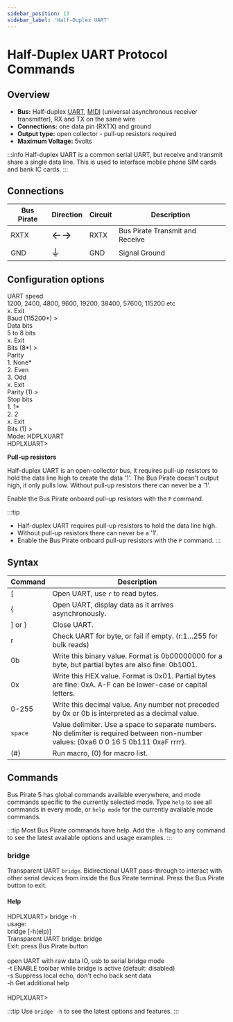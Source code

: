 ```yaml
---
sidebar_position: 13
sidebar_label: 'Half-Duplex UART'
---
```


# Half-Duplex UART Protocol Commands




<OldSiteWarning/>




## Overview

-   **Bus:** Half-duplex [UART](http://en.wikipedia.org/wiki/Serial_uart),
    [MIDI](http://en.wikipedia.org/wiki/Musical_Instrument_Digital_Interface)
    (universal asynchronous receiver transmitter), RX and TX on the same wire
-   **Connections:** one data pin (RXTX) and ground
-   **Output type:** open collector - pull-up resistors required
-   **Maximum Voltage:** 5volts

:::info
Half-duplex UART is a common serial UART, but receive and transmit share a single data line. This is used to interface mobile phone SIM cards and bank IC cards.
:::


## Connections
| Bus Pirate | Direction                     | Circuit | Description   |
|------------|--------------------------|---------|---------------|
| RXTX       | <font size="+2">←→</font> | RXTX    | Bus Pirate Transmit and Receive   |
| GND        | <font size="+2">⏚</font> | GND     | Signal Ground |

## Configuration options

<BrowserWindow>
<span className="bp-info">UART speed</span><br/>
 1200, 2400, 4800, 9600, 19200, 38400, 57600, 115200 etc<br/>
 x. <span className="bp-info">Exit</span><br/>
<span className="bp-prompt">Baud (</span>115200*<span className="bp-prompt">) ></span> <br/>
<span className="bp-info">Data bits</span><br/>
 5 to 8 bits<br/>
 x. <span className="bp-info">Exit</span><br/>
<span className="bp-prompt">Bits (</span>8*<span className="bp-prompt">) ></span> <br/>
<span className="bp-info">Parity</span><br/>
 1. <span className="bp-info">None*</span><br/>
 2. <span className="bp-info">Even</span><br/>
 3. <span className="bp-info">Odd</span><br/>
 x. <span className="bp-info">Exit</span><br/>
<span className="bp-prompt">Parity (</span>1<span className="bp-prompt">) ></span> <br/>
<span className="bp-info">Stop bits</span><br/>
 1. <span className="bp-info">1*</span><br/>
 2. <span className="bp-info">2</span><br/>
 x. <span className="bp-info">Exit</span><br/>
<span className="bp-prompt">Bits (</span>1<span className="bp-prompt">) ></span> <br/>
<span className="bp-info">Mode:</span> HDPLXUART<br/>
<span className="bp-prompt">HDPLXUART></span> 
</BrowserWindow>

**Pull-up resistors**

Half-duplex UART is an open-collector bus, it requires pull-up resistors to hold the data line high to create the data '1'. The Bus Pirate doesn't
output high, it only pulls low. Without pull-up resistors there can
never be a '1'. 

Enable the Bus Pirate onboard pull-up resistors with the ```P``` command.

:::tip
- Half-duplex UART requires pull-up resistors to hold the data line high.
- Without pull-up resistors there can never be a '1'. 
- Enable the Bus Pirate onboard pull-up resistors with the ```P``` command.
:::

## Syntax

|Command| Description  |
|---------|-------|
| [      | Open UART, use ```r``` to read bytes. |
| {       | Open UART, display data as it arrives asynchronously. |
| \] or } | Close UART.  |
| r       | Check UART for byte, or fail if empty. (r:1…255 for bulk reads) |
| 0b      | Write this binary value. Format is 0b00000000 for a byte, but partial bytes are also fine: 0b1001.|
| 0x      | Write this HEX value. Format is 0x01. Partial bytes are fine: 0xA. A-F can be lower-case or capital letters. |
| 0-255   | Write this decimal value. Any number not preceded by 0x or 0b is interpreted as a decimal value. |
| ```space```| Value delimiter. Use a space to separate numbers. No delimiter is required between non-number values: {0xa6 0 0 16 5 0b111 0xaF rrrr}. |
| \(#\)   | Run macro, (0) for macro list. |


## Commands

Bus Pirate 5 has global commands available everywhere, and mode commands specific to the currently selected mode. Type ```help``` to see all commands in every mode, or ```help mode``` for the currently available mode commands.

:::tip
Most Bus Pirate commands have help. Add the ```-h``` flag to any command to see the latest available options and usage examples. 
:::

### bridge

Transparent UART ```bridge```. Bidirectional UART pass-through to interact with other serial devices from inside the Bus Pirate terminal. Press the Bus Pirate button to exit.

#### Help

<BrowserWindow>
<span className="bp-prompt">HDPLXUART></span> bridge -h<br/>
usage:<br/>
<span className="bp-info">bridge	[-h(elp)]</span><br/>
<span className="bp-info">Transparent UART bridge: bridge</span><br/>
<span className="bp-info">Exit: press Bus Pirate button</span><br/>
<br/>
<span className="bp-info">open UART with raw data IO, usb to serial bridge mode</span><br/>
<span className="bp-prompt">-t</span>	<span className="bp-info">ENABLE toolbar while bridge is active (default: disabled)</span><br/>
<span className="bp-prompt">-s</span>	<span className="bp-info">Suppress local echo, don't echo back sent data</span><br/>
<span className="bp-prompt">-h</span>	<span className="bp-info">Get additional help</span><br/>
<br/>
<span className="bp-prompt">HDPLXUART></span> <br/>
</BrowserWindow> 
 

:::tip
Use ```bridge -h``` to see the latest options and features.
:::






